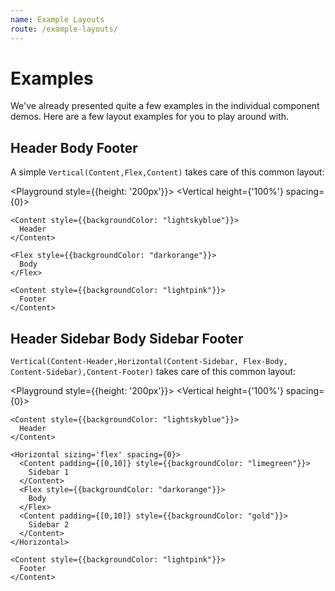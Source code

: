 ```yaml
---
name: Example Layouts
route: /example-layouts/
---
```



# Examples

We've already presented quite a few examples in the individual component demos. Here are a few layout examples for you to play around with.

## Header Body Footer
A simple `Vertical(Content,Flex,Content)` takes care of this common layout: 

<Playground style={{height: '200px'}}>
  <Vertical height={'100%'} spacing={0}>
    
    <Content style={{backgroundColor: "lightskyblue"}}>
      Header
    </Content>
    
    <Flex style={{backgroundColor: "darkorange"}}>
      Body
    </Flex>
    
    <Content style={{backgroundColor: "lightpink"}}>
      Footer
    </Content>

  </Vertical>
</Playground>

## Header Sidebar Body Sidebar Footer

`Vertical(Content-Header,Horizontal(Content-Sidebar, Flex-Body, Content-Sidebar),Content-Footer)` takes care of this common layout: 

<Playground style={{height: '200px'}}>
  <Vertical height={'100%'} spacing={0}>
    
    <Content style={{backgroundColor: "lightskyblue"}}>
      Header
    </Content>
    
    <Horizontal sizing='flex' spacing={0}>
      <Content padding={[0,10]} style={{backgroundColor: "limegreen"}}>
        Sidebar 1
      </Content>
      <Flex style={{backgroundColor: "darkorange"}}>
        Body
      </Flex>
      <Content padding={[0,10]} style={{backgroundColor: "gold"}}>
        Sidebar 2
      </Content>
    </Horizontal>
    
    <Content style={{backgroundColor: "lightpink"}}>
      Footer
    </Content>

  </Vertical>
</Playground>